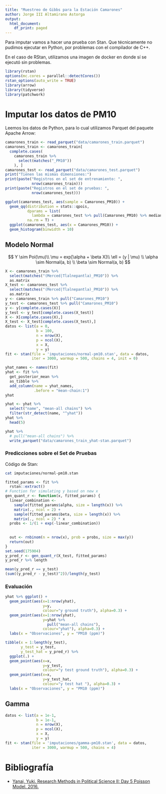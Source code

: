 ```yaml
---
title: "Muestreo de Gibbs para la Estación Camarones"
author: Jorge III Altamirano Astorga
output:
  html_document:
    df_print: paged
---
```


Para imputar vamos a hacer una prueba con Stan. Que técnicamente no pudimos ejecutar en Python, por problemas con el compilador de C++.

En el caso de RStan, utilizamos una imagen de docker en donde sí se ejecutó sin problemas.

```r
library(rstan)
options(mc.cores = parallel::detectCores())
rstan_options(auto_write = TRUE)
library(arrow)
library(tidyverse)
library(patchwork)
```


# Imputar los datos de PM10

Leemos los datos de Python, para lo cual utilizamos Parquet del paquete Apache Arrow:

```r
camarones_train <- read_parquet("data/camarones_train.parquet")
camarones_train <- camarones_train[
  complete.cases(
    camarones_train %>% 
      select(matches("_PM10"))
    ), ]
camarones_test <- read_parquet("data/camarones_test.parquet")
print("Tienen las mismas dimensiones:")
print(paste("Registros en el set de entrenamiento: ",
            nrow(camarones_train)))
print(paste("Registros en el set de pruebas: ",
            nrow(camarones_test)))
```


```r
ggplot(camarones_test, aes(sample = Camarones_PM10)) +
  geom_qq(distribution = stats::qpois, 
          dparams = list(
            lambda = camarones_test %>% pull(Camarones_PM10) %>% median),
          na.rm = T) +
  ggplot(camarones_test, aes(x = Camarones_PM10)) +
  geom_histogram(binwidth = 10)
```

## Modelo Normal

$$
Y \sim Poi(\mu)\\
\mu = exp[\alpha + \beta X]\\
\ell = (y | \mu) \\
\alpha \sim Normal(a, b) \\
\beta \sim Normal(a, b)
$$

```r
X <- camarones_train %>% 
  select(matches("(Merced|Tlalnepantla)_PM10")) %>%
  as.matrix
X_test <- camarones_test %>% 
  select(matches("(Merced|Tlalnepantla)_PM10")) %>%
  as.matrix
y <- camarones_train %>% pull("Camarones_PM10")
y_test <- camarones_test %>% pull("Camarones_PM10")
y <- y[complete.cases(X)]
y_test <- y_test[complete.cases(X_test)]
X <- X[complete.cases(X),]
X_test <- X_test[complete.cases(X_test),]
datos <- list(a = 0,
              b = 100,
              n = nrow(X),
              p = ncol(X),
              x = X,
              y = y)
fit <- stan(file = 'imputaciones/normal-pm10.stan', data = datos, 
            iter = 3000, warmup = 500, chains = 4, init = 0)
```


```r
yhat_names <- names(fit)
yhat <- fit %>%
  get_posterior_mean %>%
  as_tibble %>%
  add_column(name = yhat_names,
             .before = "mean-chain:1")
yhat 
```

```r
yhat <- yhat %>% 
  select("name", "mean-all chains") %>%
  filter(str_detect(name, "^yhat")) 
yhat %>%
  head(5)
```

```r
yhat %>%
  # pull("mean-all chains") %>%
  write_parquet("data/camarones_train_yhat-stan.parquet")
```

### Predicciones sobre el Set de Pruebas

Código de Stan:

```bash
cat imputaciones/normal-pm10.stan
```


```r
fitted_params <- fit %>%
  rstan::extract()
# Function for simulating y based on new x
gen_quant_r <- function(x, fitted_params) {
  linear_combination <- 
    sample(fitted_params$alpha, size = length(x)) %>% 
    matrix(., ncol = 2) +
    sample(fitted_params$beta, size = length(x)) %>% 
    matrix(., ncol = 2) * x
  probs <- 1/(1 + exp(-linear_combination))
  
  
  out <- rnbinom(n = nrow(x), prob = probs, size = max(y))
  return(out)
}
set.seed(175904)
y_pred_r <- gen_quant_r(X_test, fitted_params)
y_pred_r %>% length
```



```r
mean(y_pred_r == y_test)
(sum((y_pred_r - y_test)^2))/length(y_test)
```


### Evaluación

```r
yhat %>% ggplot() +
  geom_point(aes(x=1:nrow(yhat), 
                 y=y, 
                 colour="y ground truth"), alpha=0.3) +
  geom_point(aes(x=1:nrow(yhat), 
                 y=yhat %>% 
                   pull("mean-all chains"), 
                 colour="yhat"), alpha=0.3) +
  labs(x = "Observaciones", y = "PM10 (ppm)")
```
```r
tibble(x = 1:length(y_test),
       y_test = y_test, 
       y_test_hat = y_pred_r) %>%
  ggplot(.) +
  geom_point(aes(x=x, 
                 y=y_test, 
                 colour="y test ground truth"), alpha=0.3) +
  geom_point(aes(x=x, 
                 y=y_test_hat, 
                 colour="y test hat "), alpha=0.3) +
  labs(x = "Observaciones", y = "PM10 (ppm)")
```

## Gamma

```r
datos <- list(a = 1e-1,
              b = 1e-1,
              n = nrow(X),
              p = ncol(X),
              x = X,
              y = y)
fit <- stan(file = 'imputaciones/gamma-pm10.stan', data = datos, 
            iter = 3000, warmup = 500, chains = 4)

```

# Bibliografía

* [Yanai, Yuki. Research Methods in Political Science II: Day 5 Poisson Model. 2016.](https://yukiyanai.github.io/teaching/rm2-2016/contents/R/rm2-Poisson.html)